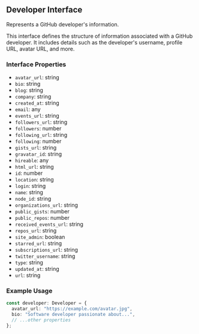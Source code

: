## Developer Interface

Represents a GitHub developer's information.

This interface defines the structure of information associated with a GitHub developer.
It includes details such as the developer's username, profile URL, avatar URL, and more.

### Interface Properties

- `avatar_url`: string
- `bio`: string
- `blog`: string
- `company`: string
- `created_at`: string
- `email`: any
- `events_url`: string
- `followers_url`: string
- `followers`: number
- `following_url`: string
- `following`: number
- `gists_url`: string
- `gravatar_id`: string
- `hireable`: any
- `html_url`: string
- `id`: number
- `location`: string
- `login`: string
- `name`: string
- `node_id`: string
- `organizations_url`: string
- `public_gists`: number
- `public_repos`: number
- `received_events_url`: string
- `repos_url`: string
- `site_admin`: boolean
- `starred_url`: string
- `subscriptions_url`: string
- `twitter_username`: string
- `type`: string
- `updated_at`: string
- `url`: string

### Example Usage

```typescript
const developer: Developer = {
  avatar_url: "https://example.com/avatar.jpg",
  bio: "Software developer passionate about...",
  // ...other properties
};
